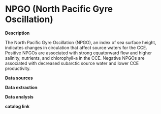 # NPGO (North Pacific Gyre Oscillation)

**Description**

The North Pacific Gyre Oscillation (NPGO), an index of sea surface height, indicates changes in circulation that affect source waters for the CCE. Positive NPGOs are associated with strong equatorward flow and higher salinity, nutrients, and chlorophyll-a in the CCE. Negative NPGOs are associated with decreased subarctic source water and lower CCE productivity.

**Data sources**

**Data extraction**

**Data analysis**

**catalog link**

